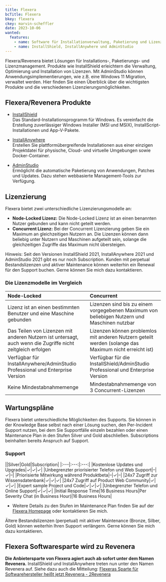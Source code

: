 ```yaml
---
title: Flexera
bcTitle: Flexera
bkey: flexera
ckey: marvin-scheffler
date: 2023-10-06
wanted:
  features:
    - name: Software für Installationverwaltung, Paketierung und Lizenzmanagement
    - name: InstallShield, InstallAnywhere und AdminStudio
---
```




<Intro>

Flexera/Revenera bietet Lösungen für Installations-, Paketierungs- und Lizenzmanagement. Produkte wie InstallShield erleichtern die Verwaltung, Optimierung und Installation von Lizenzen. Mit AdminStudio können Anwendungsimplementierungen, wie z.B. eine Windows 11 Migration, verwaltet werden. Hier finden Sie einen Überblick über die wichtigsten Produkte und die verschiedenen Lizenzierungsmöglichkeiten.

</Intro>

<TOC />



## Flexera/Revenera Produkte

<ArrowList>


- [InstallShield](/hersteller/flexera/installshield/) <br />
Das Standard-Installationsprogramm für Windows. Es vereinfacht die Erstellung zuverlässiger Windows Installer (MSI und MSIX), InstallScript-Installationen und App-V-Pakete.

- [InstallAnywhere](/hersteller/flexera/installanywhere/) <br />
Erstellen Sie plattformübergreifende Installationen aus einer einzigen Projektdatei für physische, Cloud- und virtuelle Umgebungen sowie Docker-Container.

- [AdminStudio](/hersteller/flexera/adminstudio/) <br />
Ermöglicht die automatische Paketierung von Anwendungen, Patches und Updates. Dazu stehen webbasierte Management-Tools zur Verfügung.

</ArrowList>

## Lizenzierung

Flexera bietet zwei unterschiedliche Lizenzierungsmodelle an:

- **Node-Locked Lizenz:** Die Node-Locked Lizenz ist an einen benannten Nutzer gebunden und kann nicht geteilt werden.
- **Concurrent Lizenz:** Bei der Concurrent Lizenzierung geben Sie ein Maximum an gleichzeitigen Nutzern an. Die Lizenzen können dann beliebig unter Nutzern und Maschinen aufgeteilt sein, solange die gleichzeitigen Zugriffe das Maximum nicht übersteigen.

<GetInTouch variant="info">

Hinweis: Seit den Versionen InstallShield 2021, InstallAnywhere 2021 und AdminStudio 2021 gibt es nur noch Subscription. Kunden mit perpetual Bestandslizenzen und aktiver Maintenance können weiterhin ein Renewal für den Support buchen. Gerne können Sie mich dazu kontaktieren.

</GetInTouch>

### Die Lizenzmodelle im Vergleich


|Node-Locked|Concurrent|
|:---|:---|
|Lizenz ist an einen bestimmten Benutzer und eine Maschine gebunden|Lizenzen sind bis zu einem vorgegebenen Maximum von beliebigen Nutzern und Maschinen nutzbar|
|Das Teilen von Lizenzen mit anderen Nutzern ist untersagt, auch wenn die Zugriffe nicht zeitgleich erfolgen|Lizenzen können problemlos mit anderen Nutzern geteilt werden (solange das Maximum nicht erreicht ist)|
|Verfügbar für InstallAnywhere/AdminStudio Professional und Enterprise Version|Verfügbar für die InstallShield/AdminStudio Professional und Enterprise Version|
|Keine Mindestabnahmemenge|Mindestabnahmemenge von 3 Concurrent-Lizenzen|


## Wartungspläne

Flexera bietet unterschiedliche Möglichkeiten des Supports. Sie können in der Knowledge Base selbst nach einer Lösung suchen, den Per-Incident Support nutzen, bei dem Sie Supportfälle einzeln bezahlen oder einen Maintenance Plan in den Stufen Silver und Gold abschließen. Subscriptions beinhalten bereits Anspruch auf Support.

### Support

||Silver|Gold|Subscription|
|:---|:---:|:---:|
|Kostenlose Updates und Upgrades|✓|✓|✓|
|Unbegrenzter priorisierter Telefon und Web Support|–|✓|–|
|Priorisierte Mitwirkung während Produktbeta|–|✓|–|
|24x7 Zugriff zur Wissensdatenbank|✓|✓|✓|
|24x7 Zugriff auf Product Web Community|✓|✓|✓|
|Expert sample Project und Code|✓|✓|✓|
|Unbegrenzter Telefon und Online Support|✓|✓|✓|
|Initial Response Time|16 Business Hours|Per Severity Chat (in Business Hour)|16 Business Hours|


* Weitere Details zu den Stufen im Maintenance Plan finden Sie auf der [Flexera Homepage](https://www.flexera.de/) oder kontaktieren Sie mich.

<GetInTouch variant="info">

Ältere Bestandslizenzen (perpetual) mit aktiver Maintenance (Bronze, Silber, Gold) können weiterhin Ihren Support verlängern. Gerne können Sie mich dazu kontaktieren.

</GetInTouch>

## Flexera Softwaresparte wird zu Revenera

<Info>

**Die Anbietersparte von Flexera agiert auch ab sofort unter dem Namen Revenera.** InstallShield und InstallAnywhere treten nun unter den Namen Revenera auf. Siehe dazu auch die Mitteilung:  [Flexeras Sparte für Softwarehersteller heißt jetzt Revenera - 2Revenera](https://www.revenera.de/more/flexera-software-becomes-revenera)

</Info>

<GetInTouch theme="light" />
